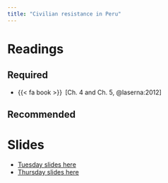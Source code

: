 ```yaml
---
title: "Civilian resistance in Peru"
---
```


# Readings


## Required


- {{< fa book >}}&ensp;[Ch. 4 and Ch. 5, @laserna:2012]


## Recommended


# Slides

* [Tuesday slides here]()
* [Thursday slides here]()


